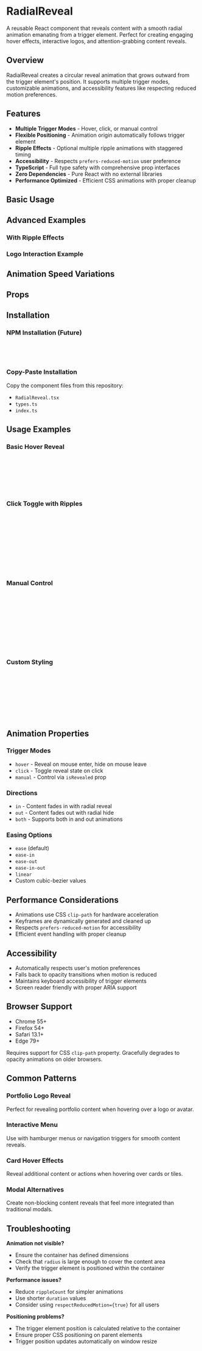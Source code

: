 
<Meta of={RadialRevealStories} />

# RadialReveal

A reusable React component that reveals content with a smooth radial animation emanating from a trigger element. Perfect for creating engaging hover effects, interactive logos, and attention-grabbing content reveals.

## Overview

RadialReveal creates a circular reveal animation that grows outward from the trigger element's position. It supports multiple trigger modes, customizable animations, and accessibility features like respecting reduced motion preferences.

## Features

- **Multiple Trigger Modes** - Hover, click, or manual control
- **Flexible Positioning** - Animation origin automatically follows trigger element
- **Ripple Effects** - Optional multiple ripple animations with staggered timing
- **Accessibility** - Respects `prefers-reduced-motion` user preference
- **TypeScript** - Full type safety with comprehensive prop interfaces
- **Zero Dependencies** - Pure React with no external libraries
- **Performance Optimized** - Efficient CSS animations with proper cleanup

## Basic Usage

<Canvas of={RadialRevealStories.HoverTrigger} />

<Canvas of={RadialRevealStories.ClickTrigger} />

## Advanced Examples

### With Ripple Effects

<Canvas of={RadialRevealStories.WithRipples} />

### Logo Interaction Example

<Canvas of={RadialRevealStories.LogoExample} />

## Animation Speed Variations

<Canvas of={RadialRevealStories.FastAnimation} />
<Canvas of={RadialRevealStories.SlowAnimation} />

## Props

<ArgTypes of={RadialRevealStories} />

## Installation

### NPM Installation (Future)

```bash
npm install @jakenelken/animations
```

```jsx
import { RadialReveal } from '@jakenelken/animations';
```

### Copy-Paste Installation

Copy the component files from this repository:

- `RadialReveal.tsx`
- `types.ts`
- `index.ts`

## Usage Examples

### Basic Hover Reveal

```jsx
<RadialReveal
  triggerElement={<button>Hover me</button>}
  trigger="hover"
>
  <div>Content to reveal</div>
</RadialReveal>
```

### Click Toggle with Ripples

```jsx
<RadialReveal
  triggerElement={<Logo />}
  trigger="click"
  radius={300}
  duration={800}
  rippleCount={3}
  stagger={150}
>
  <NavigationMenu />
</RadialReveal>
```

### Manual Control

```jsx
const [isOpen, setIsOpen] = useState(false);

<RadialReveal
  triggerElement={<MenuButton onClick={() => setIsOpen(!isOpen)} />}
  trigger="manual"
  isRevealed={isOpen}
  onRevealComplete={() => console.log('Animation complete')}
>
  <MobileMenu />
</RadialReveal>
```

### Custom Styling

```jsx
<RadialReveal
  triggerElement={<CustomTrigger />}
  trigger="hover"
  className="my-reveal"
  style={{ borderRadius: '12px' }}
>
  <Content />
</RadialReveal>
```

## Animation Properties

### Trigger Modes

- `hover` - Reveal on mouse enter, hide on mouse leave
- `click` - Toggle reveal state on click
- `manual` - Control via `isRevealed` prop

### Directions

- `in` - Content fades in with radial reveal
- `out` - Content fades out with radial hide
- `both` - Supports both in and out animations

### Easing Options

- `ease` (default)
- `ease-in`
- `ease-out`
- `ease-in-out`
- `linear`
- Custom cubic-bezier values

## Performance Considerations

- Animations use CSS `clip-path` for hardware acceleration
- Keyframes are dynamically generated and cleaned up
- Respects `prefers-reduced-motion` for accessibility
- Efficient event handling with proper cleanup

## Accessibility

- Automatically respects user's motion preferences
- Falls back to opacity transitions when motion is reduced
- Maintains keyboard accessibility of trigger elements
- Screen reader friendly with proper ARIA support

## Browser Support

- Chrome 55+
- Firefox 54+
- Safari 13.1+
- Edge 79+

Requires support for CSS `clip-path` property. Gracefully degrades to opacity animations on older browsers.

## Common Patterns

### Portfolio Logo Reveal

Perfect for revealing portfolio content when hovering over a logo or avatar.

### Interactive Menu

Use with hamburger menus or navigation triggers for smooth content reveals.

### Card Hover Effects

Reveal additional content or actions when hovering over cards or tiles.

### Modal Alternatives

Create non-blocking content reveals that feel more integrated than traditional modals.

## Troubleshooting

**Animation not visible?**

- Ensure the container has defined dimensions
- Check that `radius` is large enough to cover the content area
- Verify the trigger element is positioned within the container

**Performance issues?**

- Reduce `rippleCount` for simpler animations
- Use shorter `duration` values
- Consider using `respectReducedMotion={true}` for all users

**Positioning problems?**

- The trigger element position is calculated relative to the container
- Ensure proper CSS positioning on parent elements
- Trigger position updates automatically on window resize
